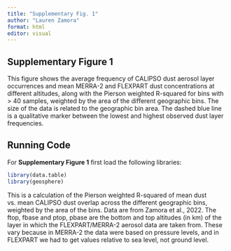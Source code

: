 ```yaml
---
title: "Supplementary Fig. 1"
author: "Lauren Zamora"
format: html
editor: visual
---
```


## Supplementary Figure 1

This figure shows the average frequency of CALIPSO dust aerosol layer occurrences and mean MERRA-2 and FLEXPART dust concentrations at different altitudes, along with the Pierson weighted R-squared for bins with \> 40 samples, weighted by the area of the different geographic bins. The size of the data is related to the geographic bin area. The dashed blue line is a qualitative marker between the lowest and highest observed dust layer frequencies.

## Running Code

For **Supplementary Figure 1** first load the following libraries:

```r
library(data.table)
library(geosphere)
```

This is a calculation of the Pierson weighted R-squared of mean dust vs. mean CALIPSO dust overlap across the different geographic bins, weighted by the area of the bins. Data are from Zamora et al., 2022. The ftop, fbase and ptop, pbase are the bottom and top altitudes (in km) of the layer in which the FLEXPART/MERRA-2 aerosol data are taken from. These vary because in MERRA-2 the data were based on pressure levels, and in FLEXPART we had to get values relative to sea level, not ground level.
